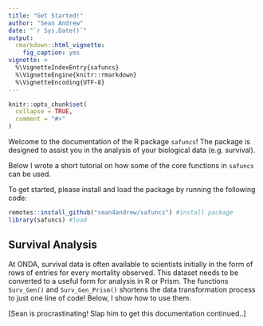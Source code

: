 ```yaml
---
title: "Get Started!"
author: "Sean Andrew"
date: "`r Sys.Date()`"
output: 
  rmarkdown::html_vignette:
    fig_caption: yes
vignette: >
  %\VignetteIndexEntry{safuncs}
  %\VignetteEngine{knitr::rmarkdown}
  %\VignetteEncoding{UTF-8}
---
```


```r
knitr::opts_chunk$set(
  collapse = TRUE,
  comment = "#>"
)
```

Welcome to the documentation of the R package `safuncs`! The package is designed to assist you in the analysis of your biological data (e.g. survival).

Below I wrote a short tutorial on how some of the core functions in `safuncs` can be used.

To get started, please install and load the package by running the following code:
```r
remotes::install_github("sean4andrew/safuncs") #install package
library(safuncs) #load
```

## Survival Analysis

At ONDA, survival data is often available to scientists initially in the form of rows of entries for every mortality observed. This dataset needs to be converted to a useful form for analysis in R or Prism. The functions `Surv_Gen()` and `Surv_Gen_Prism()` shortens the data transformation process to just one line of code! Below, I show how to use them.

[Sean is procrastinating! Slap him to get this documentation continued..]

